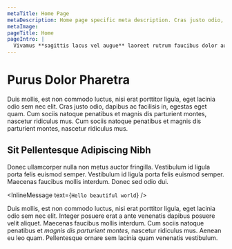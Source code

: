 ```yaml
---
metaTitle: Home Page
metaDescription: Home page specific meta description. Cras justo odio, dapibus ac facilisis in, egestas eget quam.
metaImage:
pageTitle: Home
pageIntro: |
  Vivamus **sagittis lacus vel augue** laoreet rutrum faucibus dolor auctor. [In-page link to anchor below](#testTarget). Smooth scrolling is implemented with css `scroll-behavior: smooth;`. Integer posuere erat a ante venenatis dapibus posuere velit aliquet. Duis mollis, est non commodo luctus, nisi erat porttitor ligula, _eget lacinia odio sem nec elit_. Cum sociis natoque penatibus et magnis dis parturient montes, nascetur ridiculus mus. Vivamus sagittis lacus vel augue laoreet rutrum faucibus dolor auctor. Vivamus sagittis lacus vel augue laoreet rutrum faucibus dolor auctor.
---
```


# Purus Dolor Pharetra

Duis mollis, est non commodo luctus, nisi erat porttitor ligula, eget lacinia odio sem nec elit. Cras justo odio, dapibus ac facilisis in, egestas eget quam. Cum sociis natoque penatibus et magnis dis parturient montes, nascetur ridiculus mus. Cum sociis natoque penatibus et magnis dis parturient montes, nascetur ridiculus mus.

## Sit Pellentesque Adipiscing Nibh

Donec ullamcorper nulla non metus auctor fringilla. Vestibulum id ligula porta felis euismod semper. Vestibulum id ligula porta felis euismod semper. Maecenas faucibus mollis interdum. Donec sed odio dui.

<InlineMessage text={`Hello beautiful world`} />

Duis mollis, est non commodo luctus, nisi erat porttitor ligula, eget lacinia odio sem nec elit. Integer posuere erat a ante venenatis dapibus posuere velit aliquet. Maecenas faucibus mollis interdum. Cum sociis natoque penatibus et _magnis dis parturient montes_, nascetur ridiculus mus. Aenean eu leo quam. Pellentesque ornare sem lacinia quam venenatis vestibulum.

